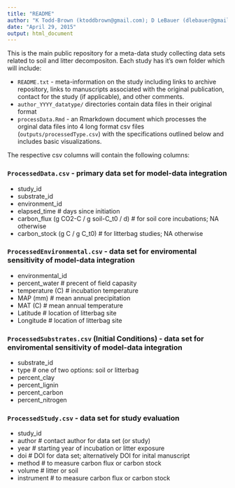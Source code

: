 ```yaml
---
title: "README"
author: "K Todd-Brown (ktoddbrown@gmail.com); D LeBauer (dlebauer@gmail.com)"
date: "April 29, 2015"
output: html_document
---
```


This is the main public repository for a meta-data study collecting data sets related to soil and litter decompositon. Each study has it's own folder which will include:

* `README.txt` - meta-information on the study including links to archive repository, links to manuscripts associated with the original publication, contact for the study (if applicable), and other comments.
* `author_YYYY_datatype/` directories contain data files in their original format
* `processData.Rmd` - an Rmarkdown document which processes the orginal data files into 4 long format csv files (`outputs/processedType.csv`) with the specifications outlined below and includes basic visualizations.

The respective csv columns will contain the following columns:

### `ProcessedData.csv` - primary data set for model-data integration

* study_id
* substrate_id
* environment_id
* elapsed_time # days since initiation
* carbon_flux (g CO2-C / g soil-C_t0 / d) # for soil core incubations; NA otherwise
* carbon_stock (g C / g C_t0) # for litterbag studies; NA otherwise

### `ProcessedEnvironmental.csv` - data set for enviromental sensitivity of model-data integration

* environmental_id
* percent_water # precent of field capasity
* temperature (C) # incubation temperature
* MAP (mm) # mean annual precipitation
* MAT (C) # mean annual temperature
* Latitude # location of litterbag site
* Longitude # location of litterbag site

### `ProcessedSubstrates.csv` (Initial Conditions) - data set for enviromental sensitivity of model-data integration

* substrate_id
* type # one of two options: soil or litterbag
* percent_clay
* percent_lignin
* percent_carbon
* percent_nitrogen

### `ProcessedStudy.csv` - data set for study evaluation

* study_id
* author # contact author for data set (or study)
* year # starting year of incubation or litter exposure
* doi # DOI for data set; alternatively DOI for inital manuscript
* method # to measure carbon flux or carbon stock
* volume # litter or soil
* instrument # to measure carbon flux or carbon stock


